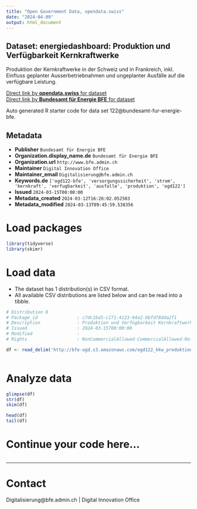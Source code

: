 ```yaml
---
title: "Open Government Data, opendata.swiss"
date: "2024-04-09"
output: html_document
---
```


## Dataset: energiedashboard: Produktion und Verfügbarkeit Kernkraftwerke

Produktion der Kernkraftwerke in der Schweiz und in Frankreich, inkl. Einfluss geplanter Ausserbetriebnahmen und ungeplanter Ausfälle auf die verfügbare Leistung.

[Direct link by **opendata.swiss** for dataset](https://opendata.swiss/de/dataset/energiedashboard-produktion-und-verfugbarkeit-kernkraftwerke)<br>
[Direct link by **Bundesamt für Energie BFE** for dataset](https://energiedashboard.ch/strom/kkw-ch)

Auto generated R starter code for data set  122@bundesamt-fur-energie-bfe.

## Metadata

- **Publisher** `Bundesamt für Energie BFE`
- **Organization.display_name.de** `Bundesamt für Energie BFE`
- **Organization.url** `http://www.bfe.admin.ch`
- **Maintainer** `Digital Innovation Office`
- **Maintainer_email** `Digitalisierung@bfe.admin.ch`
- **Keywords.de** `['ogd122-bfe', 'versorgungssicherheit', 'strom', 'kernkraft', 'verfugbarkeit', 'ausfalle', 'produktion', 'ogd122']`
- **Issued** `2024-03-15T00:00:00`
- **Metadata_created** `2024-03-12T16:26:02.052503`
- **Metadata_modified** `2024-03-13T09:45:59.538356`


# Load packages

```r

library(tidyverse)
library(skimr)

```

# Load data

-   The dataset has 1 distribution(s) in CSV format.
-   All available CSV distributions are listed below and can be read into a tibble.

```r

# Distribution 0
# Package_id               : c7dc1ba5-c171-4123-94a2-bbfd78dda2f1
# Description              : Produktion und Verfügbarkeit Kernkraftwerke. Die Ausfälle entsprechen dem täglichen Mittelwert.
# Issued                   : 2024-03-15T00:00:00
# Modified                 : 
# Rights                   : NonCommercialAllowed-CommercialAllowed-ReferenceRequired

df <- read_delim('http://bfe-ogd.s3.amazonaws.com/ogd122_kkw_produktion_verfuegbarkeit.csv')



```

# Analyze data

```r

glimpse(df)
str(df)
skim(df)

head(df)
tail(df)

```

# Continue your code here...

```r

```

------------------------------------------------------------------------

# Contact

Digitalisierung@bfe.admin.ch | Digital Innovation Office
